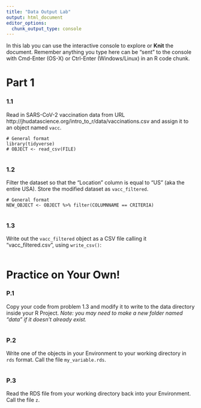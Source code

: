 ```yaml
---
title: "Data Output Lab"
output: html_document
editor_options: 
  chunk_output_type: console
---
```


In this lab you can use the interactive console to explore or **Knit** the document. 
Remember anything you type here can be "sent" to the console with Cmd-Enter (OS-X) or Ctrl-Enter (Windows/Linux) in an R code chunk.


# Part 1

### 1.1

Read in SARS-CoV-2 vaccination data from URL 
http://jhudatascience.org/intro_to_r/data/vaccinations.csv
and assign it to an object named `vacc`. 

```
# General format
library(tidyverse)
# OBJECT <- read_csv(FILE)
```

```r

```

### 1.2

Filter the dataset so that the "Location" column is equal to "US" (aka the entire USA). Store the modified dataset as `vacc_filtered`.

```
# General format
NEW_OBJECT <- OBJECT %>% filter(COLUMNNAME == CRITERIA)
```

```r

```

### 1.3

Write out the `vacc_filtered` object as a CSV file calling it "vacc_filtered.csv", using `write_csv()`:

```r

```


# Practice on Your Own!

### P.1

Copy your code from problem 1.3 and modify it to write to the data directory inside your R Project. *Note: you may need to make a new folder named "data" if it doesn't already exist.*

```r

```

### P.2

Write one of the objects in your Environment to your working directory in `rds` format. Call the file `my_variable.rds`.

```r

```

### P.3

Read the RDS file from your working directory back into your Environment. Call the file `z`.

```r

```
